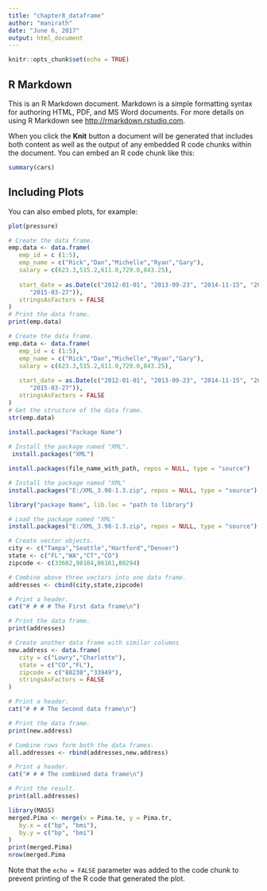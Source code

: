 ```yaml
---
title: "chapter8_dataframe"
author: "manirath"
date: "June 6, 2017"
output: html_document
---
```


```r
knitr::opts_chunk$set(echo = TRUE)
```

## R Markdown

This is an R Markdown document. Markdown is a simple formatting syntax for authoring HTML, PDF, and MS Word documents. For more details on using R Markdown see <http://rmarkdown.rstudio.com>.

When you click the **Knit** button a document will be generated that includes both content as well as the output of any embedded R code chunks within the document. You can embed an R code chunk like this:

```r
summary(cars)
```

## Including Plots

You can also embed plots, for example:

```r
plot(pressure)
```
```r
# Create the data frame.
emp.data <- data.frame(
   emp_id = c (1:5), 
   emp_name = c("Rick","Dan","Michelle","Ryan","Gary"),
   salary = c(623.3,515.2,611.0,729.0,843.25), 
   
   start_date = as.Date(c("2012-01-01", "2013-09-23", "2014-11-15", "2014-05-11",
      "2015-03-27")),
   stringsAsFactors = FALSE
)
# Print the data frame.			
print(emp.data) 
```

```r
# Create the data frame.
emp.data <- data.frame(
   emp_id = c (1:5), 
   emp_name = c("Rick","Dan","Michelle","Ryan","Gary"),
   salary = c(623.3,515.2,611.0,729.0,843.25), 
   
   start_date = as.Date(c("2012-01-01", "2013-09-23", "2014-11-15", "2014-05-11",
      "2015-03-27")),
   stringsAsFactors = FALSE
)
# Get the structure of the data frame.
str(emp.data)
```

```r
install.packages("Package Name")
 
# Install the package named "XML".
 install.packages("XML")

```


```r
install.packages(file_name_with_path, repos = NULL, type = "source")

# Install the package named "XML"
install.packages("E:/XML_3.98-1.3.zip", repos = NULL, type = "source")
```


```r
library("package Name", lib.loc = "path to library")

# Load the package named "XML"
install.packages("E:/XML_3.98-1.3.zip", repos = NULL, type = "source")

```


```r
# Create vector objects.
city <- c("Tampa","Seattle","Hartford","Denver")
state <- c("FL","WA","CT","CO")
zipcode <- c(33602,98104,06161,80294)

# Combine above three vectors into one data frame.
addresses <- cbind(city,state,zipcode)

# Print a header.
cat("# # # # The First data frame\n") 

# Print the data frame.
print(addresses)

# Create another data frame with similar columns
new.address <- data.frame(
   city = c("Lowry","Charlotte"),
   state = c("CO","FL"),
   zipcode = c("80230","33949"),
   stringsAsFactors = FALSE
)

# Print a header.
cat("# # # The Second data frame\n") 

# Print the data frame.
print(new.address)

# Combine rows form both the data frames.
all.addresses <- rbind(addresses,new.address)

# Print a header.
cat("# # # The combined data frame\n") 

# Print the result.
print(all.addresses)
```


```r
library(MASS)
merged.Pima <- merge(x = Pima.te, y = Pima.tr,
   by.x = c("bp", "bmi"),
   by.y = c("bp", "bmi")
)
print(merged.Pima)
nrow(merged.Pima
```

Note that the `echo = FALSE` parameter was added to the code chunk to prevent printing of the R code that generated the plot.
